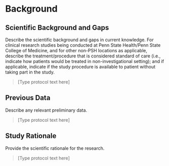 # Background

## Scientific Background and Gaps

::: {.instr_box}

Describe the scientific background and gaps in current knowledge.
For clinical research studies being conducted at Penn State
Health/Penn State College of Medicine, and for other non-PSH locations
as applicable, describe the treatment/procedure that is considered
standard of care (i.e., indicate how patients would be treated in
non-investigational setting); and if applicable, indicate if the study
procedure is available to patient without taking part in the study.

:::
 
> [Type protocol text here]
 
## Previous Data

::: {.instr_box}

Describe any relevant preliminary data.

:::

> [Type protocol text here]

## Study Rationale

::: {.instr_box}

Provide the scientific rationale for the research.

:::

> [Type protocol text here]
